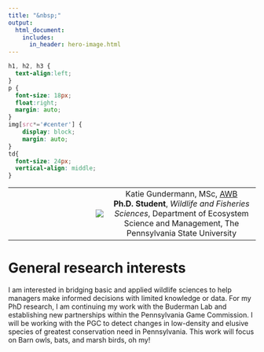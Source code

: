 ```yaml
---
title: "&nbsp;"
output:
  html_document:
    includes:
      in_header: hero-image.html
---
```


```css
h1, h2, h3 {
  text-align:left;
}
p {
  font-size: 18px;
  float:right;
  margin: auto;
}
img[src*='#center'] { 
    display: block;
    margin: auto;
}
td{
  font-size: 24px;
  vertical-align: middle;
}
```

 |
-: | :-:
![ ](photos/kpgund_circle.png) | Katie Gundermann, MSc, [AWB](https://wildlife.org/learn/professional-development-certification/certification-programs/) \
**Ph.D. Student**, *Wildlife and Fisheries Sciences*, Department of Ecosystem Science and Management, The Pennsylvania State University


# General research interests
I am interested in bridging basic and applied wildlife sciences to help managers make informed decisions with limited knowledge or data. For my PhD research, I am continuing my work with the Buderman Lab and establishing new partnerships within the Pennsylvania Game Commission. I will be working with the PGC to detect changes in low-density and elusive species of greatest conservation need in Pennsylvania. This work will focus on Barn owls, bats, and marsh birds, oh my!

<!-- # Find me at..  -->
<!--  | |      -->
<!-- :-: | :-: | :-: -->
<!-- [QWEL Lab](https://fbuderman.net/) | [Google Scholar](https://scholar.google.com/citations?hl=en&user=C-XyyTYAAAAJ&view_op=list_works&gmla=AJsN-F7JDyCeDfHQY1_JhEsYCBmO1dksu8PVMim_TbJJqhgEl2jxAqnEEhmR5HsmrPi9uIhIsOQTqo5J-5QB6YP_EIJ-qGfBsAlT8GySTbbIBKcbjbBqVCc) | [Twitter](https://twitter.com/kpgund) -->